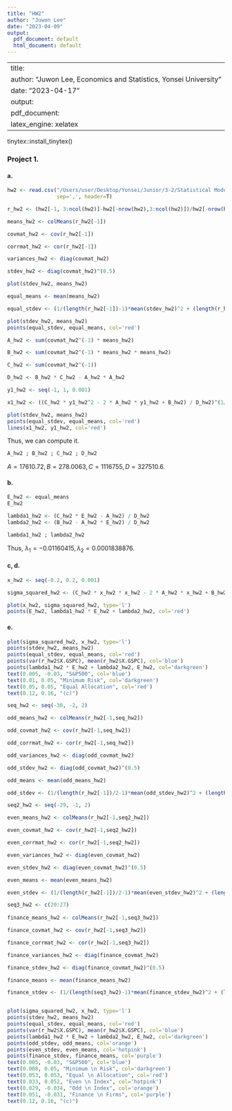 ```yaml
---
title: "HW2"
author: "Juwon Lee"
date: "2023-04-09"
output:
  pdf_document: default
  html_document: default
---
```


---
title: \textbf{Homework 2}
author: "Juwon Lee, Economics and Statistics, Yonsei University"
date: "2023-04-17"
output: 
  pdf_document:
    latex_engine: xelatex
---

tinytex::install_tinytex()

### Project 1.

#### a.

```r

hw2 <- read.csv("/Users/user/Desktop/Yonsei/Junior/3-2/Statistical Models in Finance/stockData.csv",
                sep=',', header=T)

r_hw2 <- (hw2[-1, 3:ncol(hw2)]-hw2[-nrow(hw2),3:ncol(hw2)])/hw2[-nrow(hw2),3:ncol(hw2)]

means_hw2 <- colMeans(r_hw2[-1])

covmat_hw2 <- cov(r_hw2[-1])

corrmat_hw2 <- cor(r_hw2[-1])

variances_hw2 <- diag(covmat_hw2)

stdev_hw2 <- diag(covmat_hw2)^(0.5)

plot(stdev_hw2, means_hw2)

equal_means <- mean(means_hw2)

equal_stdev <- (1/(length(r_hw2[-1])-1)*mean(stdev_hw2)^2 + (length(r_hw2[-1])-1)/length(r_hw2[-1])*mean(covmat_hw2))^(1/2)

plot(stdev_hw2, means_hw2)
points(equal_stdev, equal_means, col='red')

A_hw2 <- sum(covmat_hw2^(-1) * means_hw2)

B_hw2 <- sum(covmat_hw2^(-1) * means_hw2 * means_hw2)

C_hw2 <- sum(covmat_hw2^(-1))

D_hw2 <- B_hw2 * C_hw2 - A_hw2 * A_hw2

y1_hw2 <- seq(-1, 1, 0.001)

x1_hw2 <- ((C_hw2 * y1_hw2^2 - 2 * A_hw2 * y1_hw2 + B_hw2) / D_hw2)^(1/2)

plot(stdev_hw2, means_hw2)
points(equal_stdev, equal_means, col='red')
lines(x1_hw2, y1_hw2, col='red')

```

\noindent Thus, we can compute it.

```r

A_hw2 ; B_hw2 ; C_hw2 ; D_hw2

```

\noindent $A = 17610.72, B = 278.0063, C = 1116755, D = 327510.6$.

#### b.

```r

E_hw2 <- equal_means
E_hw2

lambda1_hw2 <- (C_hw2 * E_hw2 - A_hw2) / D_hw2
lambda2_hw2 <- (B_hw2 - A_hw2 * E_hw2) / D_hw2

lambda1_hw2 ; lambda2_hw2

```

\noindent Thus, $\lambda_1 = -0.01160415, \lambda_2 = 0.0001838876$.

#### c, d.

```r

x_hw2 <- seq(-0.2, 0.2, 0.001)

sigma_squared_hw2 <- (C_hw2 * x_hw2 * x_hw2 - 2 * A_hw2 * x_hw2 + B_hw2) / D_hw2

plot(x_hw2, sigma_squared_hw2, type='l')
points(E_hw2, lambda1_hw2 * E_hw2 + lambda2_hw2, col='red')

```

#### e.

```r

plot(sigma_squared_hw2, x_hw2, type='l')
points(stdev_hw2, means_hw2)
points(equal_stdev, equal_means, col='red')
points(var(r_hw2$X.GSPC), mean(r_hw2$X.GSPC), col='blue')
points(lambda1_hw2 * E_hw2 + lambda2_hw2, E_hw2, col='darkgreen')
text(0.005, -0.03, "S&P500", col='blue')
text(0.01, 0.05, "Minimum Risk", col='darkgreen')
text(0.05, 0.05, "Equal Allocation", col='red')
text(0.12, 0.16, "(c)")

```

```r

seq_hw2 <- seq(-30, -2, 2)

odd_means_hw2 <- colMeans(r_hw2[-1,seq_hw2])

odd_covmat_hw2 <- cov(r_hw2[-1,seq_hw2])

odd_corrmat_hw2 <- cor(r_hw2[-1,seq_hw2])

odd_variances_hw2 <- diag(odd_covmat_hw2)

odd_stdev_hw2 <- diag(odd_covmat_hw2)^(0.5)

odd_means <- mean(odd_means_hw2)

odd_stdev <- (1/(length(r_hw2[-1])/2-1)*mean(odd_stdev_hw2)^2 + (length(r_hw2[-1])/2-1)/length(r_hw2[-1])/2*mean(odd_covmat_hw2))^(1/2)

seq2_hw2 <- seq(-29, -1, 2)

even_means_hw2 <- colMeans(r_hw2[-1,seq2_hw2])

even_covmat_hw2 <- cov(r_hw2[-1,seq2_hw2])

even_corrmat_hw2 <- cor(r_hw2[-1,seq2_hw2])

even_variances_hw2 <- diag(even_covmat_hw2)

even_stdev_hw2 <- diag(even_covmat_hw2)^(0.5)

even_means <- mean(even_means_hw2)

even_stdev <- (1/(length(r_hw2[-1])/2-1)*mean(even_stdev_hw2)^2 + (length(r_hw2[-1])/2-1)/length(r_hw2[-1])/2*mean(even_covmat_hw2))^(1/2)

seq3_hw2 <- c(20:27)  
  
finance_means_hw2 <- colMeans(r_hw2[-1,seq3_hw2])

finance_covmat_hw2 <- cov(r_hw2[-1,seq3_hw2])

finance_corrmat_hw2 <- cor(r_hw2[-1,seq3_hw2])

finance_variances_hw2 <- diag(finance_covmat_hw2)

finance_stdev_hw2 <- diag(finance_covmat_hw2)^(0.5)

finance_means <- mean(finance_means_hw2)

finance_stdev <- (1/(length(seq3_hw2)-1)*mean(finance_stdev_hw2)^2 + (length(seq3_hw2)-1)/length(seq3_hw2)*mean(finance_covmat_hw2))^(1/2)


plot(sigma_squared_hw2, x_hw2, type='l')
points(stdev_hw2, means_hw2)
points(equal_stdev, equal_means, col='red')
points(var(r_hw2$X.GSPC), mean(r_hw2$X.GSPC), col='blue')
points(lambda1_hw2 * E_hw2 + lambda2_hw2, E_hw2, col='darkgreen')
points(odd_stdev, odd_means, col='orange')
points(even_stdev, even_means, col='hotpink')
points(finance_stdev, finance_means, col='purple')
text(0.005, -0.03, "S&P500", col='blue')
text(0.008, 0.05, "Minimum \n Risk", col='darkgreen')
text(0.053, 0.053, "Equal \n Allocation", col='red')
text(0.033, 0.052, "Even \n Index", col='hotpink')
text(0.029, -0.034, "Odd \n Index", col='orange')
text(0.051, -0.031, "Finance \n Firms", col='purple')
text(0.12, 0.16, "(c)")

```
